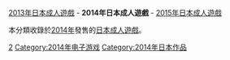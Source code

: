 {{Adultgame-YearCat}}
[[:Category:2013年日本成人遊戲|2013年日本成人遊戲]] - '''2014年日本成人遊戲''' - [[:Category:2015年日本成人遊戲|2015年日本成人遊戲]]

本分類收錄於[[2014年|2014年]]發售的[[日本成人遊戲|日本成人遊戲]]。

[[Category:各年日本成人遊戲|2]]
[[Category:2014年电子游戏|Category:2014年电子游戏]]
[[Category:2014年日本作品|Category:2014年日本作品]]
